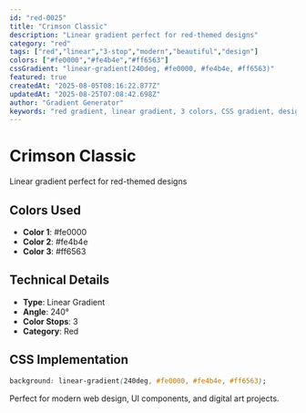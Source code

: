 ```yaml
---
id: "red-0025"
title: "Crimson Classic"
description: "Linear gradient perfect for red-themed designs"
category: "red"
tags: ["red","linear","3-stop","modern","beautiful","design"]
colors: ["#fe0000","#fe4b4e","#ff6563"]
cssGradient: "linear-gradient(240deg, #fe0000, #fe4b4e, #ff6563)"
featured: true
createdAt: "2025-08-05T08:16:22.877Z"
updatedAt: "2025-08-25T07:08:42.698Z"
author: "Gradient Generator"
keywords: "red gradient, linear gradient, 3 colors, CSS gradient, design, #fe0000, #fe4b4e, #ff6563"
---
```


# Crimson Classic

Linear gradient perfect for red-themed designs

## Colors Used
- **Color 1**: #fe0000
- **Color 2**: #fe4b4e
- **Color 3**: #ff6563

## Technical Details
- **Type**: Linear Gradient
- **Angle**: 240°
- **Color Stops**: 3
- **Category**: Red

## CSS Implementation
```css
background: linear-gradient(240deg, #fe0000, #fe4b4e, #ff6563);
```

Perfect for modern web design, UI components, and digital art projects.
